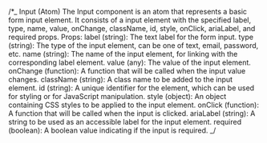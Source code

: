 /\*_
Input (Atom)
The Input component is an atom that represents a basic form input element. It consists of a input element with the specified label, type, name, value, onChange, className, id, style, onClick, ariaLabel, and required props.
Props:
label (string): The text label for the form input.
type (string): The type of the input element, can be one of text, email, password, etc.
name (string): The name of the input element, for linking with the corresponding label element.
value (any): The value of the input element.
onChange (function): A function that will be called when the input value changes.
className (string): A class name to be added to the input element.
id (string): A unique identifier for the element, which can be used for styling or for JavaScript manipulation.
style (object): An object containing CSS styles to be applied to the input element.
onClick (function): A function that will be called when the input is clicked.
ariaLabel (string): A string to be used as an accessible label for the input element.
required (boolean): A boolean value indicating if the input is required.
_/
